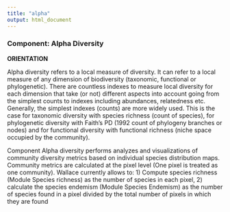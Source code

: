 ```yaml
---
title: "alpha"
output: html_document
---
```


### **Component: Alpha Diversity**

**ORIENTATION**

Alpha diversity refers to a local measure of diversity. It can refer to a local measure of any dimension of biodiversity (taxonomic, functional or phylogenetic). There are countless indexes to measure local diversity for each dimension that take (or not) different aspects into account going from the simplest counts to indexes including abundances, relatedness etc. Generally, the simplest indexes (counts) are more widely used. This is the case for taxonomic diversity with species richness (count of species), for phylogenetic diversity with Faith’s PD (1992 count of phylogeny branches or nodes) and for functional diversity with functional richness (niche space occupied by the community). 

Component Alpha diversity performs analyzes and visualizations of community diversity metrics based on individual species distribution maps. Community metrics are calculated at the pixel level (One pixel is treated as one community). Wallace currently allows to: 1) Compute species richness (Module Species richness) as the number of species in each pixel, 2) calculate the species endemism (Module Species Endemism) as the number of species found in a pixel divided by the total number of pixels in which they are found
